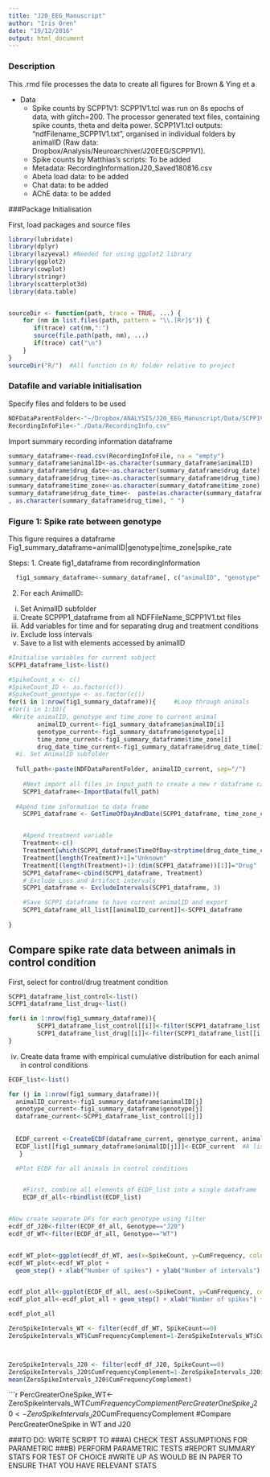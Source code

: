 ```yaml
---
title: "J20_EEG_Manuscript"
author: "Iris Oren"
date: "19/12/2016"
output: html_document
---
```



### Description
This .rmd file processes the data to create all figures for Brown & Ying et a

* Data
  + Spike counts by SCPP1V1: SCPP1V1.tcl was run on 8s epochs of data, with glitch=200. The processor generated text files, containing spike counts, theta and delta power. SCPP1V1.tcl outputs: "ndfFilename_SCPP1V1.txt", organised in individual folders by animalID (Raw data: Dropbox/Analysis/Neuroarchiver/J20EEG/SCPP1V1).
  + Spike counts by Matthias's scripts: To be added
  + Metadata: RecordingInformationJ20_Saved180816.csv
  + Abeta load data: to be added
  + Chat data: to be added
  + AChE data: to be added



###Package Initialisation 

First, load packages and source files
```r
library(lubridate)
library(dplyr)
library(lazyeval) #Needed for using ggplot2 library
library(ggplot2)
library(cowplot)
library(stringr)
library(scatterplot3d)
library(data.table)


sourceDir <- function(path, trace = TRUE, ...) {
    for (nm in list.files(path, pattern = "\\.[Rr]$")) {
       if(trace) cat(nm,":")           
       source(file.path(path, nm), ...)
       if(trace) cat("\n")
    }
}
sourceDir("R/")  #All function in R/ folder relative to project
```
### Datafile and variable initialisation
Specify files and folders to be used
```r
NDFDataParentFolder<-"~/Dropbox/ANALYSIS/J20_EEG_Manuscript/Data/SCPP1V1_TCL"
RecordingInfoFile<-"./Data/RecordingInfo.csv"
```

Import summary recording information dataframe
```r

summary_dataframe<-read.csv(RecordingInfoFile, na = "empty")
summary_dataframe$animalID<-as.character(summary_dataframe$animalID)
summary_dataframe$drug_date<-as.character(summary_dataframe$drug_date)
summary_dataframe$drug_time<-as.character(summary_dataframe$drug_time)
summary_dataframe$time_zone<-as.character(summary_dataframe$time_zone) #Set to "Europe/london" except for animals when clocks changed from GMT-> daylight savings and they stayed on GMT which should be set to "UTC" 
summary_dataframe$drug_date_time<-  paste(as.character(summary_dataframe$drug_date)
, as.character(summary_dataframe$drug_time), " ")


```


### Figure 1: Spike rate between genotype

This figure requires a dataframe Fig1_summary_dataframe=animalID|genotype|time_zone|spike_rate

Steps:
1. Create fig1_dataframe from recordingInformation
```r
  fig1_summary_dataframe<-summary_dataframe[, c("animalID", "genotype", "time_zone", "drug_date_time")]
```
  

2. For each AnimalID:
  i. Set AnimalID subfolder
  ii. Create SCPPP1_dataframe from all NDFFileName_SCPP1V1.txt files 
  iii. Add variables for time and for separating drug and treatment conditions
  iv. Exclude loss intervals
  v. Save to a list with elements accessed by animalID

  
  
```r

#Initialise variables for current subject
SCPP1_dataframe_list<-list()

#SpikeCount_x <- c()
#SpikeCount_ID <- as.factor(c())
#SpikeCount_genotype <- as.factor(c())
for(i in 1:nrow(fig1_summary_dataframe)){     #Loop through animals
#for(i in 1:10){
 #Write animalID, genotype and time_zone to current animal
        animalID_current<-fig1_summary_dataframe$animalID[i]
        genotype_current<-fig1_summary_dataframe$genotype[i]
        time_zone_current<-fig1_summary_dataframe$time_zone[i]
        drug_date_time_current<-fig1_summary_dataframe$drug_date_time[i] 
  #i. Set AnimalID subfolder
  
  full_path<-paste(NDFDataParentFolder, animalID_current, sep="/")
  
    #Next import all files in input_path to create a new r dataframe called             `SCPP1_dataframe'
    SCPP1_dataframe<-ImportData(full_path)
  
  #Apend time information to data frame  
    SCPP1_dataframe <- GetTimeOfDayAndDate(SCPP1_dataframe, time_zone_current)


    #Apend treatment variable 
    Treatment<-c()
    Treatment[which(SCPP1_dataframe$TimeOfDay<strptime(drug_date_time_current, "%Y-%m-%d %H:%M:%S"))]="Control"
    Treatment[length(Treatment)+1]="Unknown"
    Treatment[(length(Treatment)+1):(dim(SCPP1_dataframe))[1]]="Drug"
    SCPP1_dataframe<-cbind(SCPP1_dataframe, Treatment)
    # Exclude Loss and Artifact intervals
    SCPP1_dataframe <- ExcludeIntervals(SCPP1_dataframe, 3)

    #Save SCPP1_dataframe to have current animalID and export
    SCPP1_dataframe_all_list[[animalID_current]]<-SCPP1_dataframe
  
}
```

## Compare spike rate data between animals in control condition

First, select for control/drug treatment condition
```r
SCPP1_dataframe_list_control<-list()
SCPP1_dataframe_list_drug<-list()

for(i in 1:nrow(fig1_summary_dataframe)){
        SCPP1_dataframe_list_control[[i]]<-filter(SCPP1_dataframe_list[[i]], Treatment=="Control")
        SCPP1_dataframe_list_drug[[i]]<-filter(SCPP1_dataframe_list[[i]], Treatment=="Drug")
}
```


  iv. Create data frame with empirical cumulative distribution for each animal in control conditions
```r
ECDF_list<-list()

for (j in 1:nrow(fig1_summary_dataframe)){
  animalID_current<-fig1_summary_dataframe$animalID[j]
  genotype_current<-fig1_summary_dataframe$genotype[j]
  dataframe_current<-SCPP1_dataframe_list_control[[j]]
  
  
  ECDF_current <-CreateECDF(dataframe_current, genotype_current, animalID_current)
  ECDF_list[[fig1_summary_dataframe$animalID[j]]]<-ECDF_current  #A list of all ECDFs for each animal. Accessed by animalIDs in fig1_summary_dataframe$AnimalID
   }
```


```r
  #Plot ECDF for all animals in control conditions


    #First, combine all elements of ECDF_list into a single dataframe
    ECDF_df_all<-rbindlist(ECDF_list)


#Now create separate DFs for each genotype using filter
ecdf_df_J20<-filter(ECDF_df_all, Genotype=="J20")
ecdf_df_WT<-filter(ECDF_df_all, Genotype=="WT")


ecdf_WT_plot<-ggplot(ecdf_df_WT, aes(x=SpikeCount, y=CumFrequency, color=AnimalID))
ecdf_WT_plot<-ecdf_WT_plot +
  geom_step() + xlab("Number of spikes") + ylab("Number of intervals")


ecdf_plot_all<-ggplot(ECDF_df_all, aes(x=SpikeCount, y=CumFrequency, color=AnimalID))
ecdf_plot_all<-ecdf_plot_all + geom_step() + xlab("Number of spikes") + ylab("Number of intervals") + facet_wrap(~Genotype)

ecdf_plot_all


```



``` r
ZeroSpikeIntervals_WT <- filter(ecdf_df_WT, SpikeCount==0)
ZeroSpikeIntervals_WT$CumFrequencyComplement=1-ZeroSpikeIntervals_WT$CumFrequency



ZeroSpikeIntervals_J20 <- filter(ecdf_df_J20, SpikeCount==0)
ZeroSpikeIntervals_J20$CumFrequencyComplement=1-ZeroSpikeIntervals_J20$CumFrequency
mean(ZeroSpikeIntervals_J20$CumFrequencyComplement)

```

```r
PercGreaterOneSpike_WT<-ZeroSpikeIntervals_WT$CumFrequencyComplement
PercGreaterOneSpike_J20<-ZeroSpikeIntervals_J20$CumFrequencyComplement
#Compare PercGreaterOneSpike in WT and J20

###TO DO: WRITE SCRIPT TO
###A) CHECK TEST ASSUMPTIONS FOR PARAMETRIC 
###B) PERFORM PARAMETRIC TESTS
#REPORT SUMMARY STATS FOR TEST OF CHOICE
#WRITE UP AS WOULD BE IN PAPER TO ENSURE THAT YOU HAVE RELEVANT STATS

